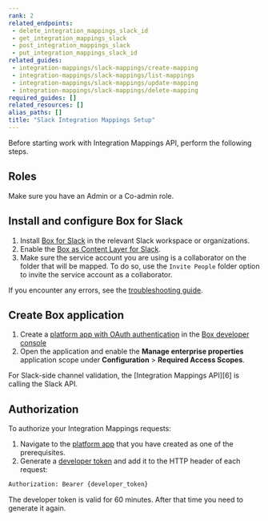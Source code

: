 ```yaml
---
rank: 2
related_endpoints:
 - delete_integration_mappings_slack_id
 - get_integration_mappings_slack
 - post_integration_mappings_slack
 - put_integration_mappings_slack_id
related_guides:
 - integration-mappings/slack-mappings/create-mapping
 - integration-mappings/slack-mappings/list-mappings
 - integration-mappings/slack-mappings/update-mapping
 - integration-mappings/slack-mappings/delete-mapping
required_guides: []
related_resources: []
alias_paths: []
title: "Slack Integration Mappings Setup"
---
```

Before starting work with Integration Mappings API, perform
the following steps.

## Roles

Make sure you have an Admin or a Co-admin role.

## Install and configure Box for Slack

1. Install [Box for Slack][1] in the relevant Slack workspace or organizations.
2. Enable the [Box as Content Layer for Slack][2].
3. Make sure the service account you are using is a collaborator on the folder that will be mapped. To do so, use the `Invite People` folder option to invite the service account as a collaborator.

If you encounter any errors, see the [troubleshooting guide][3].

## Create Box application

1. Create a [platform app with OAuth authentication][4] in the [Box developer console][5]
2. Open the application and enable the **Manage enterprise properties** application scope under **Configuration** > **Required Access Scopes**.

<Message info>
  For Slack-side channel validation, the [Integration Mappings API][6]
  is calling the Slack API.
</Message>

## Authorization

To authorize your Integration Mappings requests:

1. Navigate to the [platform app][7] that you have created as one of the prerequisites.
2. Generate a [developer token][8] and add it to the HTTP header of each request:

```bash
Authorization: Bearer {developer_token}
```

<Message info>
  The developer token is valid for 60 minutes. After that time you need
  to generate it again.
</Message>

[1]: https://support.box.com/hc/en-us/articles/360044195313-Installing-and-Using-the-Box-for-Slack-Integration
[2]: https://support.box.com/hc/en-us/articles/4415585987859-Box-as-the-Content-Layer-for-Slack
[3]: g://integration-mappings/slack-mappings/troubleshooting
[4]: g://authentication/oauth2/oauth2-setup
[5]: https://app.box.com/developers/console
[6]: e://get-integration-mappings-slack
[7]: g://applications/app-types/platform-apps
[8]: g://authentication/tokens/developer-tokens